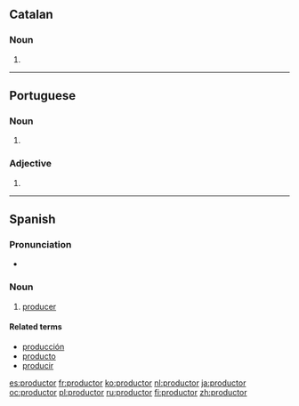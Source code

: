 ==Catalan==

===Noun===
{{ca-noun|m}}

# {{l|en|producer}}
----
==Portuguese==

===Noun===
{{pt-noun|m|es|f=productora}}

# {{pt-obsolete-silent-letter-1911|produtor}}

===Adjective===
{{pt-adj|product|or}}

# {{pt-obsolete-silent-letter-1911|produtor}}

----

==Spanish==

===Pronunciation===
* {{IPA|/pɾoðukˈto̞ɾ/|lang=es}}

===Noun===
{{es-noun|m|es|f=productora}}

# [[producer]]

====Related terms====
* [[producción]]
* [[producto]]
* [[producir]]

[[es:productor]]
[[fr:productor]]
[[ko:productor]]
[[nl:productor]]
[[ja:productor]]
[[oc:productor]]
[[pl:productor]]
[[ru:productor]]
[[fi:productor]]
[[zh:productor]]